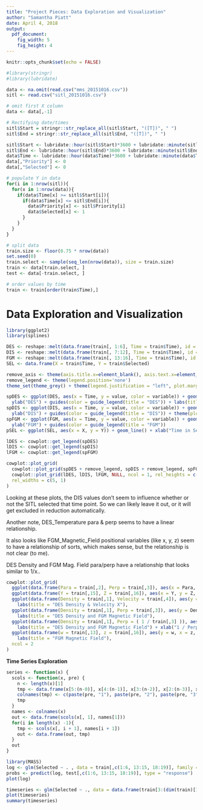 ```yaml
---
title: "Project Pieces: Data Exploration and Visualization"
author: "Samantha Piatt"
date: April 4, 2018
output:
  pdf_document:
    fig_width: 5
    fig_height: 4
---
```

```r
knitr::opts_chunk$set(echo = FALSE)

#library(stringr)
#library(lubridate)

data <- na.omit(read.csv("mms_20151016.csv"))
sitl <- read.csv("sitl_20151016.csv")

# omit first X column
data <- data[,-1]

# Rectifying date/times
sitl$Start = stringr::str_replace_all(sitl$Start, "([T])", " ")
sitl$End = stringr::str_replace_all(sitl$End, "([T])", " ")

sitl$Start <- lubridate::hour(sitl$Start)*3600 + lubridate::minute(sitl$Start)*60 + lubridate::second(sitl$Start)
sitl$End <- lubridate::hour(sitl$End)*3600 + lubridate::minute(sitl$End)*60 + lubridate::second(sitl$End)
data$Time <- lubridate::hour(data$Time)*3600 + lubridate::minute(data$Time)*60 + lubridate::second(data$Time)
data[,"Priority"] <- 0
data[,"Selected"] <- 0

# populate Y in data
for(i in 1:nrow(sitl)){
  for(x in 1:nrow(data)){
    if(data$Time[x] >= sitl$Start[i]){
      if(data$Time[x] <= sitl$End[i]){
        data$Priority[x] <- sitl$Priority[i]
        data$Selected[x] <- 1
      }
    }
  }
}

# split data
train.size <- floor(0.75 * nrow(data))
set.seed(0)
train.select <- sample(seq_len(nrow(data)), size = train.size)
train <- data[train.select, ]
test <- data[-train.select, ]

# order values by time
train <- train[order(train$Time),]
```

# Data Exploration and Visualization
```r
library(ggplot2)
library(splines)

DES <- reshape::melt(data.frame(train[, 1:6], Time = train$Time), id = 'Time')
DIS <- reshape::melt(data.frame(train[, 7:12], Time = train$Time), id = 'Time')
FGM <- reshape::melt(data.frame(train[, 13:16], Time = train$Time), id = 'Time')
SEL <- data.frame(X = train$Time, Y = train$Selected)

remove_axis <- theme(axis.title.x=element_blank(), axis.text.x=element_blank(), axis.line.x = element_blank())
remove_legend <- theme(legend.position='none')
theme_set(theme_grey() + theme(legend.justification = "left", plot.margin = margin(0, 0, 0, 0)))

spDES <- ggplot(DES, aes(x = Time, y = value, color = variable)) + geom_smooth(method = "lm", formula = y ~ ns(x, df = 36), se = FALSE) + remove_axis + 
  ylab("DES") + guides(color = guide_legend(title = "DES")) + labs(title = "Features Grouped by Instrument and Time")
spDIS <- ggplot(DIS, aes(x = Time, y = value, color = variable)) + geom_smooth(method = "lm", formula = y ~ ns(x, df = 36), se = FALSE) + remove_axis + 
  ylab("DIS") + guides(color = guide_legend(title = "DIS")) + theme(plot.title = element_blank())
spFGM <- ggplot(FGM, aes(x = Time, y = value, color = variable)) + geom_smooth(method = "lm", formula = y ~ ns(x, df = 36), se = FALSE) + remove_axis + 
  ylab("FGM") + guides(color = guide_legend(title = "FGM"))
pSEL <- ggplot(SEL, aes(x = X, y = Y)) + geom_line() + xlab("Time in Seconds")+ scale_y_discrete(name = "Selected", limits = c(0, 1))

lDES <- cowplot::get_legend(spDES)
lDIS <- cowplot::get_legend(spDIS)
lFGM <- cowplot::get_legend(spFGM)

cowplot::plot_grid(
  cowplot::plot_grid(spDES + remove_legend, spDIS + remove_legend, spFGM + remove_legend, pSEL, align = "hv", ncol = 1, rel_heights = c(1, 1, 1, 0.4)),
  cowplot::plot_grid(lDES, lDIS, lFGM, NULL, ncol = 1, rel_heights = c(1, 1, 1, 0.4)),
  rel_widths = c(5, 1)
)
```

Looking at these plots, the DIS values don't seem to influence whether or not the SITL selected that time point. So we can likely leave it out, or it will get excluded in reduction automatically.

Another note, DES_Temperature para & perp seems to have a linear relationship.

It also looks like FGM_Magnetic_Field positional variables (like x, y, z) seem to have a relationship of sorts, which makes sense, but the relationship is not clear (to me).

DES Density and FGM Mag. Field para/perp have a relationship that looks similar to 1/x..
```r
cowplot::plot_grid(
  ggplot(data.frame(Para = train[,2], Perp = train[,3]), aes(x = Para, y = Perp)) + geom_point(colour = "#591d91", shape = 1) + theme_grey() + labs(title = "DES Temperature"),
  ggplot(data.frame(Y = train[,15], Z = train[,16]), aes(x = Y, y = Z, color = "#8f8699")) + geom_point(colour = "#591d91", shape = 1) + theme_grey() + labs(title = "FGM Magnetic Field"),
  ggplot(data.frame(Density = train[,1], Velocity = train[,4]), aes(y = Density, x = Velocity)) + geom_point(colour = "#591d91", shape = 1) + theme_grey() + 
    labs(title = "DES Density & Velocity X"),
  ggplot(data.frame(Density = train[,1], Perp = train[,3]), aes(y = Density, x = Perp, color = "#8f8699")) + geom_point(colour = "#591d91", shape = 1) + theme_grey() + 
    labs(title = "DES Density and FGM Magnetic Field"),
  ggplot(data.frame(Density = train[,1], Perp = ( 1 / train[,3] )), aes(y = Density, x = Perp, color = "#8f8699")) + geom_point(colour = "#591d91", shape = 1) + theme_grey() + 
    labs(title = "DES Density and FGM Magnetic Field") + xlab("1 / Perp"),
  ggplot(data.frame(w = train[,13], z = train[,16]), aes(y = w, x = z, color = "#8f8699")) + geom_point(colour = "#591d91", shape = 1) + theme_grey() + 
    labs(title = "FGM Magnetic Field"),
  ncol = 2
)
```

**Time Series Exploration**
```r
series <- function(x) {
  scols <- function(x, pre) {
    n <- length(x)[1]
    tmp <- data.frame(x[5:(n-0)], x[4:(n-1)], x[3:(n-2)], x[2:(n-3)], x[1:(n-4)])
    colnames(tmp) <- c(paste(pre, "1"), paste(pre, "2"), paste(pre, "3"), paste(pre, "4"), paste(pre, "5"))
    tmp
  }
  names <- colnames(x)
  out <- data.frame(scols(x[, 1], names[1]))
  for(i in length(x) -1){
    tmp <- scols(x[, i + 1], names[i + 1])
    out <- data.frame(out, tmp)
  }
  out
}
```

```r
library(MASS)
log <- glm(Selected ~ . , data = train[,c(1:6, 13:15, 18:19)], family = binomial)
probs <- predict(log, test[,c(1:6, 13:15, 18:19)], type = "response")
plot(log)

timeseries <- glm(Selected ~ ., data = data.frame(train[3:(dim(train)[1] - 2), 18:19], series(train[,c(1:6, 13:15)])), family = binomial)
plot(timeseries)
summary(timeseries)
```